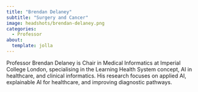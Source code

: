 ```yaml
---
title: "Brendan Delaney"
subtitle: "Surgery and Cancer"
image: headshots/brendan-delaney.png
categories:
  - Professor
about:
  template: jolla
---
```


Professor Brendan Delaney is Chair in Medical Informatics at Imperial College London, specialising in the Learning Health System concept, AI in healthcare, and clinical informatics. His research focuses on applied AI, explainable AI for healthcare, and improving diagnostic pathways.
